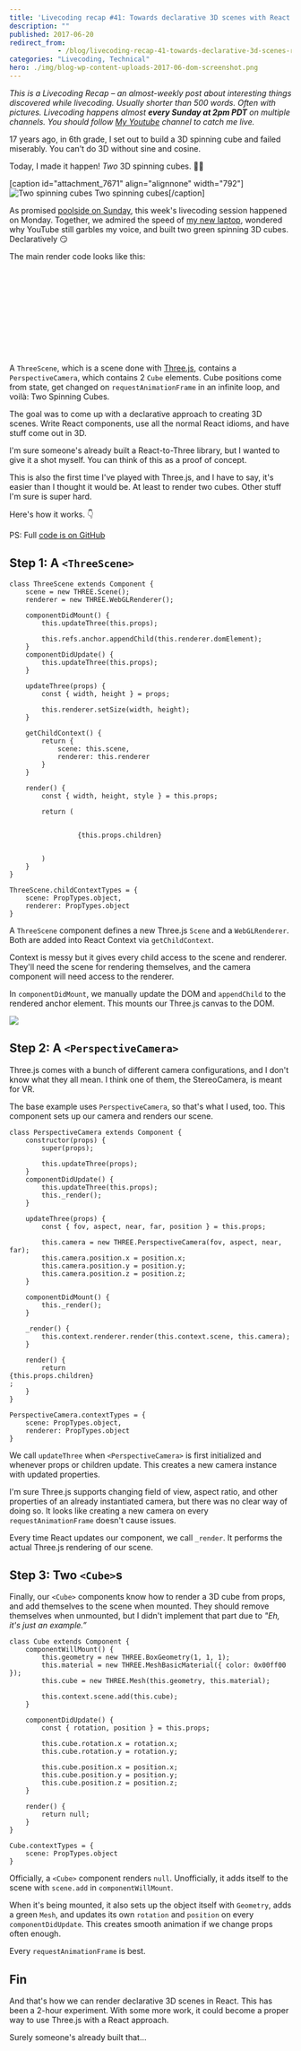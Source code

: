 ```yaml
---
title: 'Livecoding recap #41: Towards declarative 3D scenes with React and Three.js'
description: ""
published: 2017-06-20
redirect_from: 
            - /blog/livecoding-recap-41-towards-declarative-3d-scenes-react-threejs/swizec/7673
categories: "Livecoding, Technical"
hero: ./img/blog-wp-content-uploads-2017-06-dom-screenshot.png
---
```

_This is a Livecoding Recap – an almost-weekly post about interesting things discovered while livecoding. Usually shorter than 500 words. Often with pictures. Livecoding happens almost **every Sunday at 2pm PDT** on multiple channels. You should follow [My Youtube](https://www.youtube.com/channel/UCoyHgaeLLI7Knp7LDHOwZMw) channel to catch me live._



17 years ago, in 6th grade, I set out to build a 3D spinning cube and failed miserably. You can't do 3D without sine and cosine.



Today, I made it happen! _Two_ 3D spinning cubes. 🤘🏼



\[caption id="attachment_7671" align="alignnone" width="792"]![Two spinning cubes](./img/blog-wp-content-uploads-2017-06-cubes-1.gif) Two spinning cubes\[/caption]



As promised [poolside on Sunday](https://twitter.com/Swizec/status/876537115760222208), this week's livecoding session happened on Monday. Together, we admired the speed of [my new laptop](https://swizec.com/blog/first-day-new-2017-macbook-pro/swizec/7643), wondered why YouTube still garbles my voice, and built two green spinning 3D cubes. Declaratively 😏





The main render code looks like this:



```
                

                    
                        

                            
                            

                        
                    
                
```



A `ThreeScene`, which is a scene done with [Three.js](https://threejs.org/), contains a `PerspectiveCamera`, which contains 2 `Cube` elements. Cube positions come from state, get changed on `requestAnimationFrame` in an infinite loop, and voilà: Two Spinning Cubes.



The goal was to come up with a declarative approach to creating 3D scenes. Write React components, use all the normal React idioms, and have stuff come out in 3D.



I'm sure someone's already built a React-to-Three library, but I wanted to give it a shot myself. You can think of this as a proof of concept.



This is also the first time I've played with Three.js, and I have to say, it's easier than I thought it would be. At least to render two cubes. Other stuff I'm sure is super hard.



Here's how it works. 👇



PS: Full [code is on GitHub](https://github.com/Swizec/something-3d)



## Step 1: A `<ThreeScene>`



```
class ThreeScene extends Component {
    scene = new THREE.Scene();
    renderer = new THREE.WebGLRenderer();

    componentDidMount() {
        this.updateThree(this.props);

        this.refs.anchor.appendChild(this.renderer.domElement);
    }
    componentDidUpdate() {
        this.updateThree(this.props);
    }

    updateThree(props) {
        const { width, height } = props;

        this.renderer.setSize(width, height);
    }

    getChildContext() {
        return {
            scene: this.scene,
            renderer: this.renderer
        }
    }

    render() {
        const { width, height, style } = this.props;

        return (
            

                 {this.props.children}
            

        )
    }
}

ThreeScene.childContextTypes = {
    scene: PropTypes.object,
    renderer: PropTypes.object
}
```



A `ThreeScene` component defines a new Three.js `Scene` and a `WebGLRenderer`. Both are added into React Context via `getChildContext`.



Context is messy but it gives every child access to the scene and renderer. They'll need the scene for rendering themselves, and the camera component will need access to the renderer.



In `componentDidMount`, we manually update the DOM and `appendChild` to the rendered anchor element. This mounts our Three.js canvas to the DOM.



![](./img/blog-wp-content-uploads-2017-06-dom-screenshot.png)



## Step 2: A `<PerspectiveCamera>`



Three.js comes with a bunch of different camera configurations, and I don't know what they all mean. I think one of them, the StereoCamera, is meant for VR.



The base example uses `PerspectiveCamera`, so that's what I used, too. This component sets up our camera and renders our scene.



```
class PerspectiveCamera extends Component {
    constructor(props) {
        super(props);

        this.updateThree(props);
    }
    componentDidUpdate() {
        this.updateThree(this.props);
        this._render();
    }

    updateThree(props) {
        const { fov, aspect, near, far, position } = this.props;

        this.camera = new THREE.PerspectiveCamera(fov, aspect, near, far);
        this.camera.position.x = position.x;
        this.camera.position.y = position.y;
        this.camera.position.z = position.z;
    }

    componentDidMount() {
        this._render();
    }

    _render() {
        this.context.renderer.render(this.context.scene, this.camera);
    }

    render() {
        return 
{this.props.children}
;
    }
}

PerspectiveCamera.contextTypes = {
    scene: PropTypes.object,
    renderer: PropTypes.object
}
```



We call `updateThree` when `<PerspectiveCamera>` is first initialized and whenever props or children update. This creates a new camera instance with updated properties.



I'm sure Three.js supports changing field of view, aspect ratio, and other properties of an already instantiated camera, but there was no clear way of doing so. It looks like creating a new camera on every `requestAnimationFrame` doesn't cause issues.



Every time React updates our component, we call `_render`. It performs the actual Three.js rendering of our scene.



## Step 3: Two `<Cube>`s



Finally, our `<Cube>` components know how to render a 3D cube from props, and add themselves to the scene when mounted. They should remove themselves when unmounted, but I didn't implement that part due to _"Eh, it's just an example.”_



```
class Cube extends Component {
    componentWillMount() {
        this.geometry = new THREE.BoxGeometry(1, 1, 1);
        this.material = new THREE.MeshBasicMaterial({ color: 0x00ff00 });
        this.cube = new THREE.Mesh(this.geometry, this.material);

        this.context.scene.add(this.cube);
    }

    componentDidUpdate() {
        const { rotation, position } = this.props;

        this.cube.rotation.x = rotation.x;
        this.cube.rotation.y = rotation.y;

        this.cube.position.x = position.x;
        this.cube.position.y = position.y;
        this.cube.position.z = position.z;
    }

    render() {
        return null;
    }
}

Cube.contextTypes = {
    scene: PropTypes.object
}
```



Officially, a `<Cube>` component renders `null`. Unofficially, it adds itself to the scene with `scene.add` in `componentWillMount`.



When it's being mounted, it also sets up the object itself with `Geometry`, adds a green `Mesh`, and updates its own `rotation` and `position` on every `componentDidUpdate`. This creates smooth animation if we change props often enough.



Every `requestAnimationFrame` is best.



## Fin



And that's how we can render declarative 3D scenes in React. This has been a 2-hour experiment. With some more work, it could become a proper way to use Three.js with a React approach.



Surely someone's already built that…